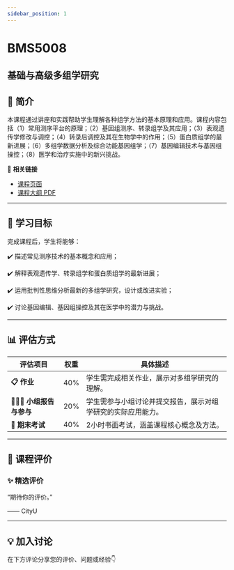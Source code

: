 ```yaml
---
sidebar_position: 1
---
```


# BMS5008
## 基础与高级多组学研究

## **📘 简介**
本课程通过讲座和实践帮助学生理解各种组学方法的基本原理和应用。课程内容包括（1）常用测序平台的原理；（2）基因组测序、转录组学及其应用；（3）表观遗传学修改与调控；（4）转录后调控及其在生物学中的作用；（5）蛋白质组学的最新进展；（6）多组学数据分析及综合功能基因组学；（7）基因编辑技术与基因组操控；（8）医学和治疗实施中的新兴挑战。

🔗 **相关链接**
- [课程页面](https://www.cityu.edu.hk/catalogue/pg/202526/course/BMS5008.htm)
- [课程大纲 PDF](https://www.cityu.edu.hk/catalogue/pg/202526/course/BMS5008.pdf)

---

## **🎯 学习目标**

完成课程后，学生将能够：


✔️ 描述常见测序技术的基本概念和应用；

✔️ 解释表观遗传学、转录组学和蛋白质组学的最新进展；

✔️ 运用批判性思维分析最新的多组学研究，设计或改进实验；

✔️ 讨论基因编辑、基因组操控及其在医学中的潜力与挑战。

---

## **📊 评估方式**

| **评估项目**          | **权重** | **具体描述**                                                                                     |
|----------------------|---------|-----------------------------------------------------------------------------------------------|
| **📋 作业**           | 40%     | 学生需完成相关作业，展示对多组学研究的理解。                                                      |
| **🧑‍🤝‍🧑 小组报告与参与** | 20%     | 学生需参与小组讨论并提交报告，展示对组学研究的实际应用能力。                                        |
| **📄 期末考试**        | 40%     | 2小时书面考试，涵盖课程核心概念及方法。                                                           |

---

## **💬 课程评价**

### ✨ **精选评价**
<div className={commentStyles.commentBox}>
    <p className={commentStyles.commentText}>
        “期待你的评价。”
    </p>
    <p className={commentStyles.commentAuthor}>—— CityU</p>
</div>

---

## **💡 加入讨论**

在下方评论分享您的评价、问题或经验👇
<Utterances />